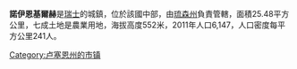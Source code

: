 {{Infobox Swiss town
 | subject_name= Neuenkirch
 | image_photo = Hellbühl (Neuenkirch)-Faktrabdomo 078.jpg
 | municipality_name= Neuenkirch
 | municipality_type= municipality
 | imagepath_coa= CHE Neuenkirch COA.png|pixel_coa=
 | map= 
 | languages= German
 | canton=琉森州
 | iso-code-region = CH-LU
 | district= {{tsl|en|Sursee (Amt)||Sursee}}
 |coordinates= {{coord|47|6|N|8|12|E|display=inline,title}}
 |lat_NS=N|long_EW=E
 | postal_code= 6016,6203,6206
 | municipality_code= 1093
 | area= 26.25
 | elevation= 552|elevation_description= 
 | population= {{Swiss populations NC|CH-LU|1093}} | populationof = {{Swiss populations YM|CH-LU}} |  popofyear = {{Swiss populations Y|CH-LU}} 
 | website= www.neuenkirch.ch
 | places= 
 | demonym= 
 | neighboring_municipalities= [[埃門_(瑞士)|埃門]]，[[希爾迪斯里登|希爾迪斯里登]]，[[卢塞恩|卢塞恩]]，[[馬爾特斯|馬爾特斯]]，[[諾特維爾|諾特維爾]]，{{tsl|en|Rain, Lucerne||Rain}}，[[羅滕堡_(琉森州)|羅滕堡 (琉森州)]]，[[魯斯維爾|魯斯維爾]]，[[森帕赫|森帕赫]]
 | twintowns= 
|}}

'''諾伊恩基爾赫'''是[[瑞士|瑞士]]的城鎮，位於該國中部，由[[琉森州|琉森州]]負責管轄，面積25.48平方公里，七成土地是農業用地，海拔高度552米，2011年人口6,147，人口密度每平方公里241人。

{{commonscat}}
{{normdaten}}
{{DEFAULTSORT:Neuenkirch}}
[[Category:卢塞恩州的市镇|Category:卢塞恩州的市镇]]
{{Switzerland-geo-stub}}